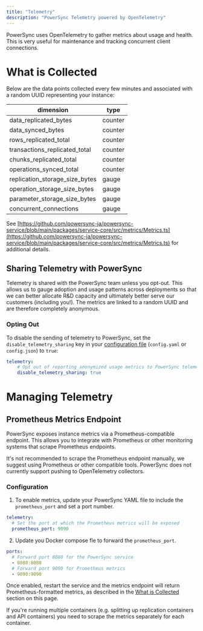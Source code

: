 ```yaml
---
title: "Telemetry"
description: "PowerSync Telemetry powered by OpenTelemetry"
---
```


PowerSync uses OpenTelemetry to gather metrics about usage and health. This is very useful for maintenance and tracking concurrent client connections.

# What is Collected

Below are the data points collected every few minutes and associated with a random UUID representing your instance:

| dimension                         | type    |
| --------------------------------- | ------- |
| data\_replicated\_bytes           | counter |
| data\_synced\_bytes               | counter |
| rows\_replicated\_total           | counter |
| transactions\_replicated\_total   | counter |
| chunks\_replicated\_total         | counter |
| operations\_synced\_total         | counter |
| replication\_storage\_size\_bytes | gauge   |
| operation\_storage\_size\_bytes   | gauge   |
| parameter\_storage\_size\_bytes   | gauge   |
| concurrent\_connections           | gauge   |

See [https://github.com/powersync-ja/powersync-service/blob/main/packages/service-core/src/metrics/Metrics.ts](https://github.com/powersync-ja/powersync-service/blob/main/packages/service-core/src/metrics/Metrics.ts) for additional details.

## Sharing Telemetry with PowerSync

Telemetry is shared with the PowerSync team unless you opt-out. This allows us to gauge adoption and usage patterns across deployments so that we can better allocate R&D capacity and ultimately better serve our customers (including you!). The metrics are linked to a random UUID and are therefore completely anonymous.


### Opting Out

To disable the sending of telemetry to PowerSync, set the `disable_telemetry_sharing` key in your [configuration file](/self-hosting/installation/powersync-service-setup#powersync-configuration) (`config.yaml` or `config.json`) to `true`:

```yaml config.yaml
telemetry:
    # Opt out of reporting anonymized usage metrics to PowerSync telemetry service
    disable_telemetry_sharing: true
```

# Managing Telemetry

## Prometheus Metrics Endpoint

PowerSync exposes instance metrics via a Prometheus-compatible endpoint. This allows you to integrate with Prometheus or other monitoring systems that scrape Prometheus endpoints.

<Info>It's not recommended to scrape the Prometheus endpoint manually, we suggest using Prometheus or other compatible tools. PowerSync does not currently support pushing to OpenTelemetry collectors.</Info>

### Configuration

1. To enable metrics, update your PowerSync YAML file to include the `prometheus_port` and set a port number.

```yaml powersync.yaml
telemetry:
  # Set the port at which the Prometheus metrics will be exposed
  prometheus_port: 9090
```

2. Update you Docker compose fle to forward the `prometheus_port`.

```yaml docker-compose.yaml
ports:
  # Forward port 8080 for the PowerSync service
  - 8080:8080
  # Forward port 9090 for Prometheus metrics
  - 9090:9090
```

Once enabled, restart the service and the metrics endpoint will return Prometheus-formatted metrics, as described in the [What is Collected](#whatiscollected) section on this page.

<Note>If you're running multiple containers (e.g. splitting up replication containers and API containers) you need to scrape the metrics separately for each container.</Note>
